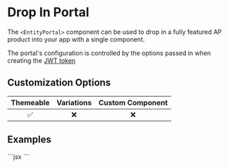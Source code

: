 

# Drop In Portal

The `<EntityPortal>` component can be used to drop in a fully featured AP product into your app with a single component.

The portal's configuration is controlled by the options passed in when creating the [JWT token](https://docs.mercoa.com/api-reference/entity/get-token#request)

## Customization Options

| Themeable | Variations | Custom Component |
| :-------: | :--------: | :--------------: |
|    ✅     |     ❌     |        ❌        |

## Examples

<ComponentContainer>
  <EntityPortal token={mockToken}/>
  ```jsx
  <EntityPortal  token='eyJhbGciOiJ.....' />
  ```
</ComponentContainer>